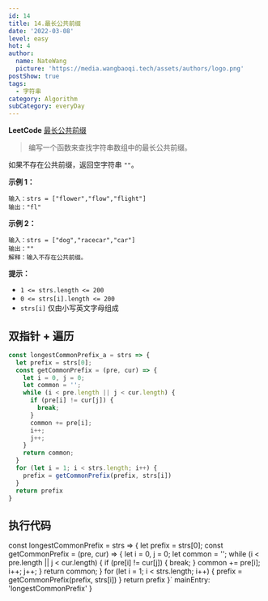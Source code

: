 ```yaml
---
id: 14
title: 14.最长公共前缀
date: '2022-03-08'
level: easy
hot: 4
author:
  name: NateWang
  picture: 'https://media.wangbaoqi.tech/assets/authors/logo.png'
postShow: true
tags:
  - 字符串
category: Algorithm
subCategory: everyDay
---
```



**LeetCode** [最长公共前缀](https://leetcode-cn.com/problems/longest-common-prefix/description/)

> 编写一个函数来查找字符串数组中的最长公共前缀。

如果不存在公共前缀，返回空字符串 `""`。

**示例 1：**

```
输入：strs = ["flower","flow","flight"]
输出："fl"
```

**示例 2：**

```
输入：strs = ["dog","racecar","car"]
输出：""
解释：输入不存在公共前缀。
```

**提示：**

- `1 <= strs.length <= 200`
- `0 <= strs[i].length <= 200`
- `strs[i]` 仅由小写英文字母组成


## 双指针 + 遍历

```js
const longestCommonPrefix_a = strs => {
  let prefix = strs[0];
  const getCommonPrefix = (pre, cur) => {
    let i = 0, j = 0;
    let common = '';
    while (i < pre.length || j < cur.length) {
      if (pre[i] != cur[j]) {
        break;
      }
      common += pre[i];
      i++;
      j++;
    }
    return common;
  }
  for (let i = 1; i < strs.length; i++) {
    prefix = getCommonPrefix(prefix, strs[i])
  }
  return prefix
}
```

## 执行代码

const longestCommonPrefix = strs => {
  let prefix = strs[0];
  const getCommonPrefix = (pre, cur) => {
    let i = 0, j = 0;
    let common = '';
    while (i < pre.length || j < cur.length) {
      if (pre[i] != cur[j]) {
        break;
      }
      common += pre[i];
      i++;
      j++;
    }
    return common;
  }
  for (let i = 1; i < strs.length; i++) {
    prefix = getCommonPrefix(prefix, strs[i])
  }
  return prefix
}`
  mainEntry: 'longestCommonPrefix'
}

<PlayGround js={js} mode='algo' options={options}/> 
